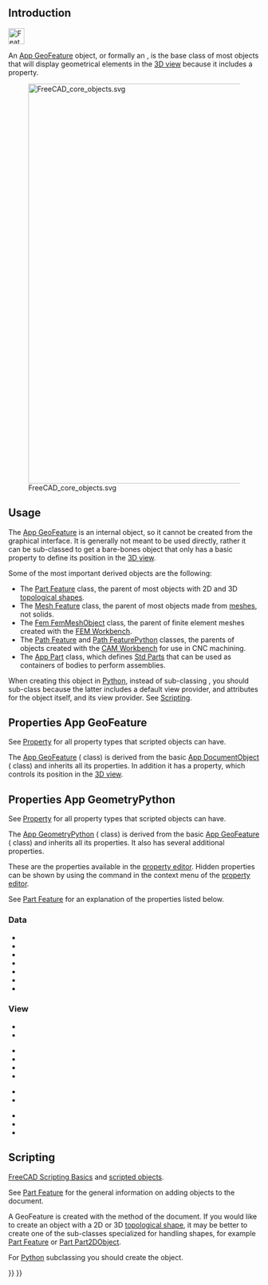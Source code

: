 <languages/>
{{TOCright}}
<translate>

== Introduction == <!--T:1-->

</translate>
[[File:Feature.svg|32px]]
<translate>

<!--T:2-->
An [[App_GeoFeature|App GeoFeature]] object, or formally an {{incode|App::GeoFeature}}, is the base class of most objects that will display geometrical elements in the [[3D_view|3D view]] because it includes a {{PropertyData|Placement}} property.

<!--T:3-->
[[File:FreeCAD_core_objects.svg|800px]]

<!--T:4-->
{{Caption|Simplified diagram of the relationships between the core objects in FreeCAD}}

== Usage == <!--T:5-->

<!--T:6-->
The [[App_GeoFeature|App GeoFeature]] is an internal object, so it cannot be created from the graphical interface. It is generally not meant to be used directly, rather it can be sub-classed to get a bare-bones object that only has a basic {{PropertyData|Placement}} property to define its position in the [[3D_view|3D view]].

<!--T:7-->
Some of the most important derived objects are the following:
* The [[Part_Feature|Part Feature]] class, the parent of most objects with 2D and 3D [[Part_TopoShape|topological shapes]].
* The [[Mesh_Feature|Mesh Feature]] class, the parent of most objects made from [[Mesh_MeshObject|meshes]], not solids.
* The [[FEM_Mesh|Fem FemMeshObject]] class, the parent of finite element meshes created with the [[FEM_Workbench|FEM Workbench]].
* The [[CAM_scripting#The_Path_feature|Path Feature]] and [[CAM_scripting#Python_features|Path FeaturePython]] classes, the parents of objects created with the [[CAM_Workbench|CAM Workbench]] for use in CNC machining.
* The [[App_Part|App Part]] class, which defines [[Std_Part|Std Parts]] that can be used as containers of bodies to perform assemblies.

<!--T:29-->
When creating this object in [[Python|Python]], instead of sub-classing {{incode|App::GeoFeature}}, you should sub-class {{incode|App::GeometryPython}} because the latter includes a default view provider, and {{incode|Proxy}} attributes for the object itself, and its view provider. See [[App_GeoFeature#Scripting|Scripting]].

== Properties App GeoFeature == <!--T:34-->

<!--T:11-->
See [[Property|Property]] for all property types that scripted objects can have.

<!--T:9-->
The [[App_GeoFeature|App GeoFeature]] ({{incode|App::GeoFeature}} class) is derived from the basic [[App_DocumentObject|App DocumentObject]] ({{incode|App::DocumentObject}} class) and inherits all its properties. In addition it has a {{PropertyData|Placement}} property, which controls its position in the [[3D_view|3D view]].

== Properties App GeometryPython == <!--T:35-->

<!--T:36-->
See [[Property|Property]] for all property types that scripted objects can have.

<!--T:37-->
The [[App_GeoFeature|App GeometryPython]] ({{incode|App::GeometryPython}} class) is derived from the basic [[App_GeoFeature|App GeoFeature]] ({{incode|App::GeoFeature}} class) and inherits all its properties. It also has several additional properties.

<!--T:12-->
These are the properties available in the [[Property_editor|property editor]]. Hidden properties can be shown by using the {{MenuCommand|Show hidden}} command in the context menu of the [[Property_editor|property editor]].

<!--T:38-->
See [[Part_Feature#Properties|Part Feature]] for an explanation of the properties listed below.

=== Data === <!--T:13-->

<!--T:14-->
{{TitleProperty|Base}}

<!--T:15-->
* {{PropertyData|Proxy|PythonObject|Hidden}}
* {{PropertyData|Placement|Placement}}
* {{PropertyData|_ Element Map Version|String|Hidden}}
* {{PropertyData|Label|String}}
* {{PropertyData|Label2|String|Hidden}}
* {{PropertyData|Expression Engine|ExpressionEngine|Hidden}}
* {{PropertyData|Visibility|Bool|Hidden}}

=== View === <!--T:16-->

<!--T:39-->
{{TitleProperty|Base}}

<!--T:20-->
* {{PropertyView|Proxy|PythonObject|Hidden}}
* {{PropertyView|Transform Origin|Placement|Hidden}}

<!--T:40-->
{{TitleProperty|Display Options}}

<!--T:18-->
* {{PropertyView|Bounding Box|Bool}}
* {{PropertyView|Display Mode|Enumeration}}
* {{PropertyView|Show In Tree|Bool}}
* {{PropertyView|Visibility|Bool}}

<!--T:41-->
{{TitleProperty|Object Style}}

<!--T:32-->
* {{PropertyView|Shape Appearance|MaterialList}}
* {{PropertyView|Transparency|Percent}}

<!--T:42-->
{{TitleProperty|Selection}}

<!--T:33-->
* {{PropertyView|On Top When Selected|Enumeration}}
* {{PropertyView|Selectable|Bool}}
* {{PropertyView|Selection Style|Enumeration}}

== Scripting == <!--T:21-->

<!--T:22-->
{{Emphasis|See also:}} [[FreeCAD_Scripting_Basics|FreeCAD Scripting Basics]] and [[Scripted_objects|scripted objects]].

<!--T:23-->
See [[Part_Feature|Part Feature]] for the general information on adding objects to the document.

<!--T:24-->
A GeoFeature is created with the {{incode|addObject()}} method of the document. If you would like to create an object with a 2D or 3D [[Part_TopoShape|topological shape]], it may be better to create one of the sub-classes specialized for handling shapes, for example [[Part_Feature|Part Feature]] or [[Part_Part2DObject|Part Part2DObject]].

</translate>
{{Code|code=
import FreeCAD as App

doc = App.newDocument()
obj = App.ActiveDocument.addObject("App::GeoFeature", "Name")
obj.Label = "Custom label"
}}
<translate>

<!--T:26-->
For [[Python|Python]] subclassing you should create the {{incode|App::GeometryPython}} object.

</translate>
{{Code|code=
import FreeCAD as App

doc = App.newDocument()
obj = App.ActiveDocument.addObject("App::GeometryPython", "Name")
obj.Label = "Custom label"
}}
<translate>


</translate>
{{Document_objects_navi{{#translation:}}}}
{{Userdocnavi{{#translation:}}}}